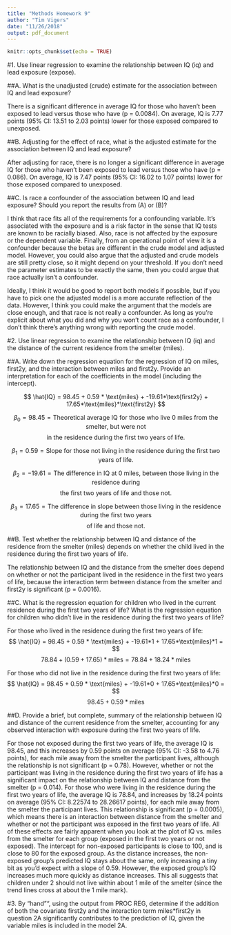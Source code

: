 ```yaml
---
title: "Methods Homework 9"
author: "Tim Vigers"
date: "11/26/2018"
output: pdf_document
---
```


```r
knitr::opts_chunk$set(echo = TRUE)
```

#1. Use linear regression to examine the relationship between IQ (iq) and lead exposure (expose).

##A. What is the unadjusted (crude) estimate for the association between IQ and lead exposure?

There is a significant difference in average IQ for those who haven't been exposed to lead versus those who have (p = 0.0084). On average, IQ is 7.77 points (95% CI: 13.51 to 2.03 points) lower for those exposed compared to unexposed.

##B. Adjusting for the effect of race, what is the adjusted estimate for the association between IQ and lead exposure?

After adjusting for race, there is no longer a significant difference in average IQ for those who haven't been exposed to lead versus those who have (p = 0.086). On average, IQ is 7.47 points (95% CI: 16.02 to 1.07 points) lower for those exposed compared to unexposed.

##C. Is race a confounder of the association between IQ and lead exposure? Should you report the results from (A) or (B)?

I think that race fits all of the requirements for a confounding variable. It's associated with the exposure and is a risk factor in the sense that IQ tests are known to be racially biased. Also, race is not affected by the exposure or the dependent variable. Finally, from an operational point of view it is a confounder because the betas are different in the crude model and adjusted model. However, you could also argue that the adjusted and crude models are still pretty close, so it might depend on your threshold. If you don't need the parameter estimates to be exactly the same, then you could argue that race actually isn't a confounder.

Ideally, I think it would be good to report both models if possible, but if you have to pick one the adjusted model is a more accurate reflection of the data. However, I think you could make the argument that the models are close enough, and that race is not really a confounder. As long as you're explicit about what you did and why you won't count race as a confounder, I don't think there's anything wrong with reporting the crude model.

#2. Use linear regression to examine the relationship between IQ (iq) and the distance of the current residence from the smelter (miles).

##A. Write down the regression equation for the regression of IQ on miles, first2y, and the interaction between miles and first2y. Provide an interpretation for each of the coefficients in the model (including the intercept).

$$
\hat{IQ} = 98.45 + 0.59 * \text{miles} + -19.61*\text{first2y} + 17.65*\text{miles}*\text{first2y}
$$

$$
\beta_0 = 98.45 = \text{Theoretical average IQ for those who live 0 miles from the smelter, but were not}
$$
$$
\text{in the residence during the first two years of life.}
$$

$$
\beta_1 = 0.59 = \text{Slope for those not living in the residence during the first two years of life.}
$$

$$
\beta_2 = -19.61 = \text{The difference in IQ at 0 miles, between those living in the residence during}
$$
$$
\text{the first two years of life and those not.}
$$

$$
\beta_3 = 17.65 = \text{The difference in slope between those living in the residence during the first two years}
$$
$$
\text{of life and those not.}
$$

##B. Test whether the relationship between IQ and distance of the residence from the smelter (miles) depends on whether the child lived in the residence during the first two years of life.

The relationship between IQ and the distance from the smelter does depend on whether or not the participant lived in the residence in the first two years of life, because the interaction term between distance from the smelter and first2y is significant (p = 0.0016). 

##C. What is the regression equation for children who lived in the current residence during the first two years of life? What is the regression equation for children who didn't live in the residence during the first two years of life?

For those who lived in the residence during the first two years of life:
$$
\hat{IQ} = 98.45 + 0.59 * \text{miles} + -19.61*1 + 17.65*\text{miles}*1 =
$$
$$
78.84 + (0.59 + 17.65)* \text{miles} = 78.84 + 18.24*\text{miles}
$$

For those who did not live in the residence during the first two years of life:
$$
\hat{IQ} = 98.45 + 0.59 * \text{miles} + -19.61*0 + 17.65*\text{miles}*0 = 
$$
$$
98.45 + 0.59*\text{miles}
$$

##D. Provide a brief, but complete, summary of the relationship between IQ and distance of the current residence from the smelter, accounting for any observed interaction with exposure during the first two years of life.

For those not exposed during the first two years of life, the average IQ is 98.45, and this increases by 0.59 points on average (95% CI: -3.58 to 4.76 points), for each mile away from the smelter the participant lives, although the relationship is not significant (p = 0.78). However, whether or not the participant was living in the residence during the first two years of life has a significant impact on the relationship between IQ and distance from the smelter (p = 0.014). For those who were living in the residence during the first two years of life, the average IQ is 78.84, and increases by 18.24 points on average (95% CI: 8.22574 to 28.26617 points), for each mile away from the smelter the participant lives. This relationship is significant (p = 0.0005), which means there is an interaction between distance from the smelter and whether or not the participant was exposed in the first two years of life. 
All of these effects are fairly apparent when you look at the plot of IQ vs. miles from the smelter for each group (exposed in the first two years or not exposed). The intercept for non-exposed participants is close to 100, and is close to 80 for the exposed group. As the distance increases, the non-exposed group's predicted IQ stays about the same, only increasing a tiny bit as you'd expect with a slope of 0.59. However, the exposed group's IQ increases much more quickly as distance increases. This all suggests that children under 2 should not live within about 1 mile of the smelter (since the trend lines cross at about the 1 mile mark). 

#3. By "hand"", using the output from PROC REG, determine if the addition of both the covariate first2y and the interaction term miles*first2y in question 2A significantly contributes to the prediction of IQ, given the variable miles is included in the model 2A.

